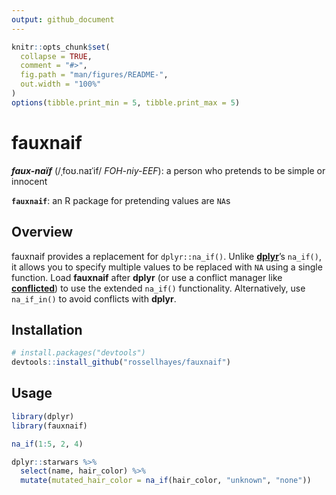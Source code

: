```yaml
---
output: github_document
---
```


<!-- README.md is generated from README.Rmd. Please edit that file -->

```r
knitr::opts_chunk$set(
  collapse = TRUE,
  comment = "#>",
  fig.path = "man/figures/README-",
  out.width = "100%"
)
options(tibble.print_min = 5, tibble.print_max = 5)
```

# fauxnaif

***faux-naïf*** (/ˌfoʊ.naɪˈif/ *FOH-niy-EEF*): a person who pretends to be simple or innocent

**`fauxnaif`**: an R package for pretending values are `NA`s

## Overview

fauxnaif provides a replacement for `dplyr::na_if()`.
Unlike [**dplyr**](https://github.com/tidyverse/dplyr)'s `na_if()`, it allows you
to specify multiple values to be replaced with `NA` using a single function.
Load **fauxnaif** after **dplyr** (or use a conflict manager like
[**conflicted**](https://github.com/r-lib/conflicted)) to use the extended
`na_if()` functionality.
Alternatively, use `na_if_in()` to avoid conflicts with **dplyr**.

## Installation

```r
# install.packages("devtools")
devtools::install_github("rossellhayes/fauxnaif")
```

## Usage

```r
library(dplyr)
library(fauxnaif)

na_if(1:5, 2, 4)

dplyr::starwars %>%
  select(name, hair_color) %>%
  mutate(mutated_hair_color = na_if(hair_color, "unknown", "none"))
```
